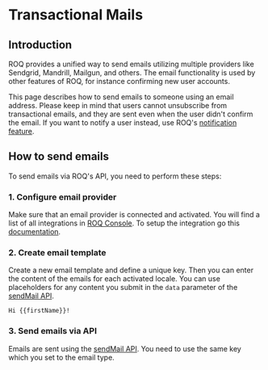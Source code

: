 
# Transactional Mails

## Introduction

ROQ provides a unified way to send emails utilizing multiple providers like Sendgrid, Mandrill, Mailgun, and
others. The email functionality is used by other features of ROQ, for instance confirming new user accounts.

This page describes how to send emails to someone using an email address. Please keep in mind that users cannot
unsubscribe from transactional emails, and they are sent even when the user didn't confirm the email. If you want to
notify a user instead, use ROQ's [notification feature](/notifications).

## How to send emails

To send emails via ROQ's API, you need to perform these steps:

### 1. Configure email provider

Make sure that an email provider is connected and activated. You will find a list of all integrations in [ROQ Console](https://console.roq.tech/). To setup the integration go this [documentation](/mails/integration).

### 2. Create email template

Create a new email template and define a unique key. Then you can enter the content of the emails for each activated
locale. You can use placeholders for
any content you submit in the `data` parameter of the [sendMail API](/mails/api#sendmail).

```text
Hi {{firstName}}!
```

### 3. Send emails via API

Emails are sent using the [sendMail API](/mails/api#sendmail). You need to use the same key which you set to
the email type.